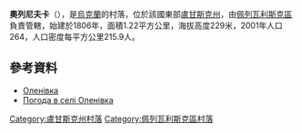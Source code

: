{{coord|48|24|33|N|38|34|21|E|scale:100000|display=title}}

'''奧列尼夫卡'''（{{lang-uk|Оленівка}}），是[[烏克蘭|烏克蘭]]的村落，位於該國東部[[盧甘斯克州|盧甘斯克州]]，由[[佩列瓦利斯克區|佩列瓦利斯克區]]負責管轄，始建於1806年，面積1.22平方公里，海拔高度229米，2001年人口264，人口密度每平方公里215.9人。

==參考資料==
* [http://w1.c1.rada.gov.ua/pls/z7502/A005?rdat1=09.11.2011&rf7571=18428 Оленівка]{{dead link|date=2017年12月 |bot=InternetArchiveBot |fix-attempted=yes }}
* [http://weather.in.ua/ua/lyganskaja/18875 Погода в селі Оленівка]

{{DEFAULTSORT:Оленівка}}
[[Category:盧甘斯克州村落|Category:盧甘斯克州村落]]
[[Category:佩列瓦利斯克區村落|Category:佩列瓦利斯克區村落]]


{{Luhansk-geo-stub}}